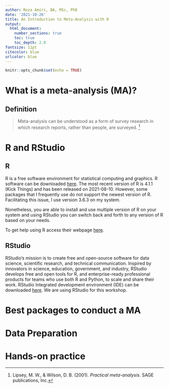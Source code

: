 ```yaml
---
author: Reza Amiri, BA, MSc, PhD
date: '2021-10-26'
title: An Introduction to Meta-Analysis with R
output:
  html_document:
    number_sections: true
    toc: true
    toc_depth: 2.0
fontsize: 11pt
citecolor: blue
urlcolor: blue
---
```


```r
knitr::opts_chunk$set(echo = TRUE)
```

# What is a meta-analysis (MA)?

## Definition

> Meta-analysis can be understood as a form of survey research in which research reports, rather than people, are surveyed. [^1]

[^1]: Lipsey, M. W., & Wilson, D. B. (2001). *Practical meta-analysis*. SAGE publications, Inc.

# R and RStudio

## R

R is a free software environment for statistical computing and graphics. R software can be downloaded [here](https://www.r-project.org/). The most recent version of R is 4.1.1 (Kick Things) and has been released on 2021-08-10. However, some packages that I frequently use do not support the newest version of R. Facilitating this issue, I use version 3.6.3 on my system.

Nonetheless, you are able to install and use multiple version of R on your system and using RStudio you can switch back and forth to any version of R based on your needs.

To get help using R access their webpage [here](https://www.r-project.org/help.html).

## RStudio

RStudio's mission is to create free and open-source software for data science, scientific research, and technical communication. Inspired by innovators in science, education, government, and industry, RStudio develops free and open tools for R, and enterprise-ready professional products for teams who use both R and Python, to scale and share their work. RStudio Integrated development environment (IDE) can be downloaded [here](https://www.rstudio.com/products/rstudio/download/). We are using RStudio for this workshop.

# Best packages to conduct a MA

# Data Preparation

# Hands-on practice
